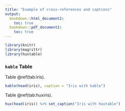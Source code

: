 ```yaml
---
title: "Example of cross-references and captions"
output: 
  bookdown::html_document2:
    toc: true
  bookdown::pdf_document2:
    toc: true
---
```




```r
library(knitr)
library(magrittr)
library(huxtable)
```

### `kable` Table

Table \@ref(tab:iris).

```r
kable(head(iris), caption = "Iris with kable")
```


Table \@ref(tab:huxiris).

```r
hux(head(iris)) %>% set_caption("Iris with huxtable")
```
